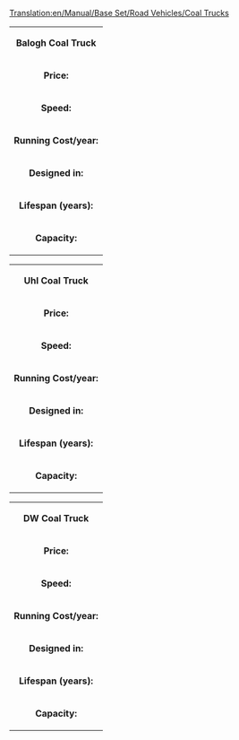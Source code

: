 [[Translation:en/Manual/Base Set/Road Vehicles/Coal Trucks]]
{|
| colspan=2 align=center| '''Balogh Coal Truck'''
|-
| '''Price:'''|| £4,428 ($8,856) 
|-
| '''Speed:''' || 30 mph (48 km/h)
|-
| '''Running Cost/year:'''||£421 ($842)
|-
| '''Designed in:'''||1935
|-
| '''Lifespan (years):'''||15
|-
| '''Capacity:'''||20 tonnes of coal
|}

{|
| colspan=2 align=center| '''Uhl Coal Truck'''
|-
| '''Price:'''|| £5,248 ($10,496) 
|-
| '''Speed:''' || 55 mph (88 km/h)
|-
| '''Running Cost/year:'''||£787 ($1,574)
|-
| '''Designed in:'''||1975
|-
| '''Lifespan (years):'''||15
|-
| '''Capacity:'''||25 tonnes of coal
|}

{|
| colspan=2 align=center| '''DW Coal Truck'''
|-
| '''Price:'''|| £5,658 ($11,316) 
|-
| '''Speed:''' || 70 mph (112 km/h)
|-
| '''Running Cost/year:'''||£1,125 ($2,250)
|-
| '''Designed in:'''||2014
|-
| '''Lifespan (years):'''||15
|-
| '''Capacity:'''||28 tonnes of coal
|}